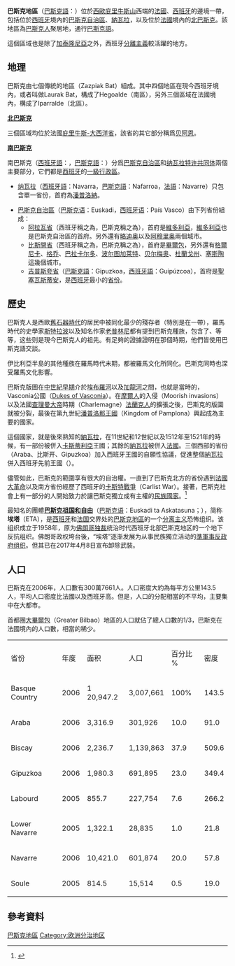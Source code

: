 {{noteTA
|G1=地名
}}
{{Infobox country
|name                   = 巴斯克地區
|native_name            = Euskal Herria
|image_flag             = Flag of the Basque Country.svg
|flag_type              = [[巴斯克旗幟|巴斯克旗幟]]
|image_coat             = Euskal Herriko armarria.svg
|symbol_type            = [[巴斯克區徽|巴斯克區徽]]
|official_languages     = [[巴斯克語|巴斯克語]]、[[西班牙語|西班牙語]]、[[法語|法語]]
|capital                = [[畢爾包|畢爾包]]
|largest_city           = [[畢爾包|畢爾包]]
|population_estimate    = 3,114,276
|population_estimate_year = 2011
|population_density_km2 = 148.6
|area_km2               = 20947
|image_map              = Euskal Herria Europa.png
|map_caption            = 巴斯克地區位置
|image_map2             = Mapa provincias Euskal Herria.svg
|map_caption2           = 巴斯克地區分成七個部份，目前分屬於西法兩國。黃色部分爲[[法國|法國]]境内的北巴斯克，綠色部分爲[[西班牙|西班牙]]的[[纳瓦拉|纳瓦拉]]，粉色部分是[[西班牙|西班牙]]的[[巴斯克自治區|巴斯克自治區]]
}}
'''巴斯克地區'''（[[巴斯克語|巴斯克語]]：{{lang|eu|Euskal Herria}}）位於[[西歐|西歐]][[庇里牛斯山|庇里牛斯山]]西端的[[法國|法國]]、[[西班牙|西班牙]]的邊境一帶，包括位於[[西班牙|西班牙]]境內的[[巴斯克自治區|巴斯克自治區]]、[[納瓦拉|納瓦拉]]，以及位於[[法國|法國]]境內的[[北巴斯克|北巴斯克]]。該地區為[[巴斯克人|巴斯克人]]聚居地，通行[[巴斯克語|巴斯克語]]。

這個區域也是除了[[加泰隆尼亞|加泰隆尼亞]]之外，西班牙[[分離主義|分離主義]]較活躍的地方。

== 地理 ==
巴斯克由七個傳統的地區（Zazpiak Bat）組成。其中四個地區在現今西班牙境內，或者叫做Laurak Bat，構成了Hegoalde（南區），另外三個區域在法國境內，構成了Iparralde（北區）。

'''[[北巴斯克|北巴斯克]]'''

三個區域均位於法國[[庇里牛斯-大西洋省|庇里牛斯-大西洋省]]，該省的其它部分稱爲[[贝阿恩|贝阿恩]]。

'''[[南巴斯克|南巴斯克]]'''

南巴斯克（[[西班牙語|西班牙語]]：{{lang|es|País Vasco y Navarra}}，[[巴斯克語|巴斯克語]]：{{lang|eu|Hegoalde}}）分爲[[巴斯克自治區|巴斯克自治區]]和[[纳瓦拉特许共同体|纳瓦拉特许共同体]]兩個主要部分，它們都是[[西班牙|西班牙]]的[[一級行政區|一級行政區]]。

*[[纳瓦拉|纳瓦拉]]（[[西班牙語|西班牙語]]：Navarra，[[巴斯克語|巴斯克語]]：Nafarroa，[[法語|法語]]：Navarre）只包含單一省份，首府為[[潘普洛納|潘普洛納]]。

*[[巴斯克自治區|巴斯克自治區]]（[[巴斯克语|巴斯克语]]：Euskadi，[[西班牙语|西班牙语]]：País Vasco）由下列省份組成：
** [[阿拉瓦省|阿拉瓦省]]（西班牙稱之為{{lang|es|Álava}}，巴斯克稱之為{{lang|eu|Araba}}），首府是[[維多利亞|維多利亞]]，[[維多利亞|維多利亞]]也是巴斯克自治區的首府。另外還有[[略迪奥|略迪奥]]以及[[阿穆里奥|阿穆里奥]]兩個城市。
** [[比斯開省|比斯開省]]（西班牙稱之為{{lang|es|Vizcaya}}，巴斯克稱之為{{lang|eu|Bizkaia}}），首府是[[畢爾包|畢爾包]]，另外還有[[格爾尼卡|格爾尼卡]]、[[格乔|格乔]]、[[巴拉卡尔多|巴拉卡尔多]]、[[波尔图加莱特|波尔图加莱特]]、[[贝尔梅奥|贝尔梅奥]]、[[杜蘭戈州|杜蘭戈州]]、[[塞斯陶|塞斯陶]]這幾個城市。
** [[吉普斯夸省|吉普斯夸省]]（[[巴斯克語|巴斯克語]]：Gipuzkoa，[[西班牙語|西班牙語]]：Guipúzcoa），首府是[[聖塞瓦斯蒂安|聖塞瓦斯蒂安]]，是[[西班牙|西班牙]]最小的[[西班牙省份|省份]]。

== 歷史 ==
巴斯克人是西歐[[舊石器時代|舊石器時代]]的居民中被同化最少的殘存者（特別是在{{tsl|en|Franco-Cantabrian region||Franco-Cantabrian region}}一帶），羅馬時代的史學家[[斯特拉波|斯特拉波]]以及知名作家[[老普林尼|老普林尼]]都有提到巴斯克種族，包含了{{tsl|en|Vascones||Vascones}}、{{tsl|en|Aquitani||Aquitani}}等等，这些则是現今巴斯克人的祖先。有足夠的證據證明在那個時期，他們皆使用巴斯克語交談。

伊比利亞半島的其他種族在羅馬時代末期，都被羅馬文化所同化。巴斯克同時也深受羅馬文化影響。

巴斯克版圖在[[中世紀早期|中世紀早期]]介於[[埃布羅河|埃布羅河]]以及[[加龍河|加龍河]]之間，也就是當時的{{tsl|en|Vasconia||Vasconia}}，Vasconia公國（[[Dukes_of_Vasconia|Dukes of Vasconia]]）。在[[摩爾人|摩爾人]]的入侵（Moorish invasions）以及法國[[查理大帝|查理曼大帝]]時期（Charlemagne）[[法蘭克人|法蘭克人]]的擴張之後，巴斯克的版圖就被分裂，最後在第九世紀[[潘普洛那王國|潘普洛那王國]]（Kingdom of Pamplona）興起成為主要的國家。

這個國家，就是後來熟知的[[納瓦拉|納瓦拉]]，在11世紀和12世紀以及1512年至1521年的時候，有一部份被併入[[卡斯蒂利亞|卡斯蒂利亞]]王國；其餘的[[納瓦拉|納瓦拉]]被併入[[法國|法國]]。三個西部的省份（Araba、比斯开、Gipuzkoa）加入西班牙王國的自願性協議，促進整個[[納瓦拉|納瓦拉]]併入西班牙先前王國（{{tsl|en|Castile||Castile}}）。

儘管如此，巴斯克的範圍享有很大的自治權。一直到了巴斯克北方的省份遇到[[法國大革命|法國大革命]]以及南方省份經歷了西班牙的[[卡斯特戰爭|卡斯特戰爭]]（Carlist War）。接著，巴斯克社會上有一部分的人開始致力於讓巴斯克獨立成有主權的[[民族國家|民族國家]]。<ref>{{Cite book|url=https://books.google.com/books?id=2a0okm0vyZwC&pg=PA111&lpg=PA111&dq=catalan+irredentism&source=bl&ots=4IyH348_Wb&sig=OaiXl7DbnKQwbGXT7ksteEWpqAM&hl=es&ei=dBVuStKvDYqCtgfbvqGJDA&sa=X&oi=book_result&ct=result|publisher=Palgrave Macmillan|date=1993-02-15|isbn=978-0-312-08443-1|language=en|first=Milica Z.|last=Bookman|first2=NA|last2=NA|title=The Economics of Secession|access-date=2020-06-16|archive-date=2020-06-30|archive-url=https://web.archive.org/web/20200630225538/https://books.google.com/books?id=2a0okm0vyZwC&pg=PA111&lpg=PA111&dq=catalan+irredentism&source=bl&ots=4IyH348_Wb&sig=OaiXl7DbnKQwbGXT7ksteEWpqAM&hl=es&ei=dBVuStKvDYqCtgfbvqGJDA&sa=X&oi=book_result&ct=result|dead-url=no}}</ref>

最知名的團體'''[[埃塔|巴斯克祖国和自由]]'''（[[巴斯克语|巴斯克语]]：Euskadi ta Askatasuna；{{lang-es|País Vasco y Libertad}}），简称'''埃塔'''（ETA），是[[西班牙|西班牙]]和[[法国|法国]]交界处的[[巴斯克地區|巴斯克地區]]的一个[[分離主義|分离主义]]恐怖组织。该组织成立于1958年，原为[[弗朗西斯科·佛朗哥|佛朗哥]][[佛朗哥时期|独裁]]统治时代西班牙北部巴斯克地区的一个地下反抗组织。佛朗哥政权垮台後，“埃塔”逐渐发展为从事民族獨立活动的[[準軍事部隊|準軍事]][[反政府组织|反政府组织]]。但其已在2017年4月8日宣布卸除武裝。

== 人口 ==
巴斯克在2006年，人口數有300萬7661人。人口密度大約為每平方公里143.5人，平均人口密度比法國以及西班牙高。但是，人口的分配相當的不平均，主要集中在大都市。

首都圈[[大畢爾包|大畢爾包]]（Greater Bilbao）地區的人口就佔了總人口數的1/3，巴斯克在法國境內的人口數，相當的稀少。

{| border="0" 
|- 
|省份            || 年度    || 面积        || 人口         ||百分比 % ||密度
|- 
|Basque Country||2006    ||1 20,947.2  || 3,007,661  ||100%       ||143.5 
|- 
|Araba         || 2006   ||3,316.9     ||301,926      ||10.0      ||91.0 
|- 
|Biscay        ||2006    ||2,236.7     || 1,139,863   ||37.9     ||509.6 
|- 
|Gipuzkoa      || 2006   ||1,980.3     ||691,895      ||23.0      ||349.4 
|- 
|Labourd       ||2005    ||855.7       ||227,754      ||7.6       ||266.2 
|- 
|Lower Navarre ||2005   ||1,322.1    ||28,835       ||1.0       ||21.8 
|-  
|Navarre       ||2006    ||10,421.0    ||601,874      ||20.0      ||57.8 
|-  
|Soule         ||2005   ||814.5       || 15,514      ||0.5      ||19.0 
|}

== 參考資料 ==
{{reflist}}

{{Authority control}}
[[Category:巴斯克地區|]]
[[Category:欧洲分治地区|Category:欧洲分治地区]]